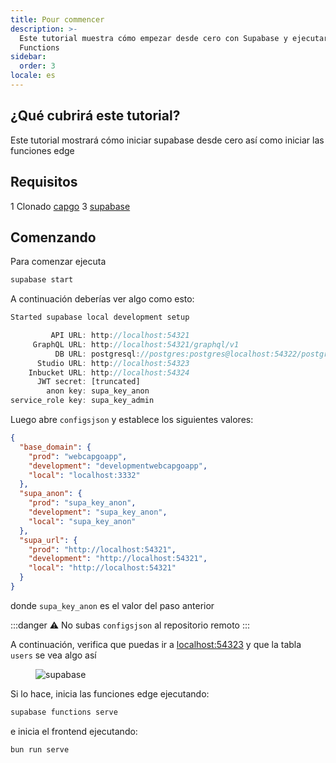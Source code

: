 ```yaml
---
title: Pour commencer
description: >-
  Este tutorial muestra cómo empezar desde cero con Supabase y ejecutar Edge
  Functions
sidebar:
  order: 3
locale: es
---
```


## ¿Qué cubrirá este tutorial?

Este tutorial mostrará cómo iniciar supabase desde cero así como iniciar las funciones edge

## Requisitos
 1 Clonado [capgo](https://githubcom/Cap-go/capgo/)
 3 [supabase](https://supabasecom/)

## Comenzando

Para comenzar ejecuta
```bash
supabase start
```

A continuación deberías ver algo como esto:
```js
Started supabase local development setup

         API URL: http://localhost:54321
     GraphQL URL: http://localhost:54321/graphql/v1
          DB URL: postgresql://postgres:postgres@localhost:54322/postgres
      Studio URL: http://localhost:54323
    Inbucket URL: http://localhost:54324
      JWT secret: [truncated]
        anon key: supa_key_anon
service_role key: supa_key_admin
```

Luego abre `configsjson` y establece los siguientes valores:
```json
{
  "base_domain": {
    "prod": "webcapgoapp",
    "development": "developmentwebcapgoapp", 
    "local": "localhost:3332"
  },
  "supa_anon": {
    "prod": "supa_key_anon",
    "development": "supa_key_anon",
    "local": "supa_key_anon"
  },
  "supa_url": {
    "prod": "http://localhost:54321",
    "development": "http://localhost:54321",
    "local": "http://localhost:54321"
  }
}
```

donde `supa_key_anon` es el valor del paso anterior

:::danger
⚠️ No subas `configsjson` al repositorio remoto
:::

A continuación, verifica que puedas ir a [localhost:54323](http://localhost:54323/projects/) y que la tabla `users` se vea algo así

<figure><img src="/supabasewebp" alt="supabase" /><figcaption></figcaption></figure>

Si lo hace, inicia las funciones edge ejecutando:

```bash
supabase functions serve
```

e inicia el frontend ejecutando:
```bash
bun run serve
```